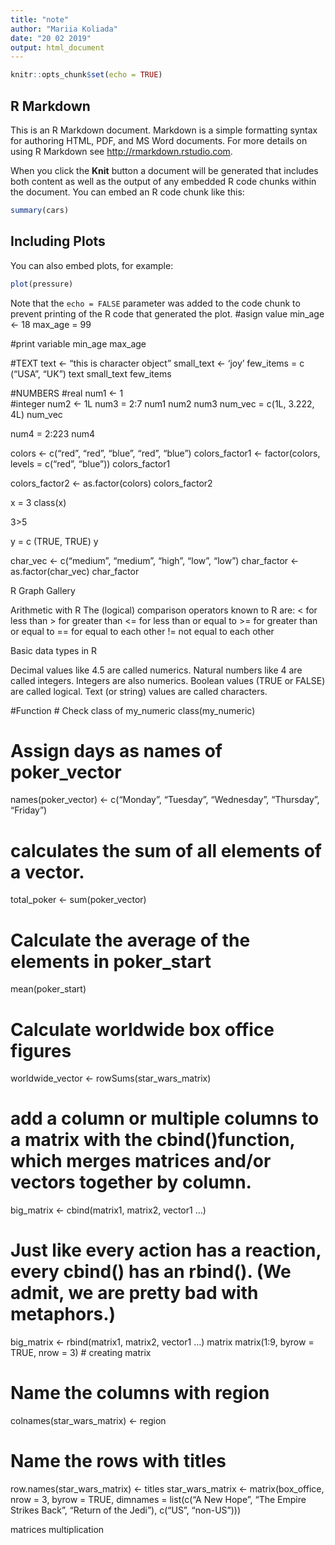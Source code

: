 ```yaml
---
title: "note"
author: "Mariia Koliada"
date: "20 02 2019"
output: html_document
---
```


```r
knitr::opts_chunk$set(echo = TRUE)
```

## R Markdown

This is an R Markdown document. Markdown is a simple formatting syntax for authoring HTML, PDF, and MS Word documents. For more details on using R Markdown see <http://rmarkdown.rstudio.com>.

When you click the **Knit** button a document will be generated that includes both content as well as the output of any embedded R code chunks within the document. You can embed an R code chunk like this:

```r
summary(cars)
```

## Including Plots

You can also embed plots, for example:

```r
plot(pressure)
```

Note that the `echo = FALSE` parameter was added to the code chunk to prevent printing of the R code that generated the plot.
#asign value 
min_age <- 18 
max_age = 99

#print variable
min_age 
max_age 

#TEXT
text <- "this is character object"
small_text <- 'joy'
few_items = c ("USA", "UK")
text 
small_text 
few_items

#NUMBERS
#real
num1 <- 1  
#integer
num2 <- 1L 
num3 = 2:7
num1
num2
num3
num_vec = c(1L, 3.222, 4L)
num_vec

num4 = 2:223
num4


colors <- c("red", "red", "blue", "red", "blue")
colors_factor1 <- factor(colors, levels = c("red", "blue"))
colors_factor1

colors_factor2 <- as.factor(colors)
colors_factor2

x = 3
class(x)

3>5

y = c (TRUE, TRUE)
y

char_vec <- c("medium", "medium", "high", "low", "low")
char_factor <- as.factor(char_vec)
char_factor


R Graph Gallery

Arithmetic with R
The (logical) comparison operators known to R are:
< for less than
> for greater than
<= for less than or equal to
>= for greater than or equal to
== for equal to each other
!= not equal to each other

Basic data types in R

Decimal values like 4.5 are called numerics.
Natural numbers like 4 are called integers. Integers are also numerics.
Boolean values (TRUE or FALSE) are called logical.
Text (or string) values are called characters.

#Function
# Check class of my_numeric
class(my_numeric)

# Assign days as names of poker_vector
names(poker_vector) <- c("Monday", "Tuesday", "Wednesday", "Thursday", "Friday")

# calculates the sum of all elements of a vector. 
total_poker <- sum(poker_vector)

# Calculate the average of the elements in poker_start
mean(poker_start)



# Calculate worldwide box office figures
worldwide_vector <- rowSums(star_wars_matrix)



# add a column or multiple columns to a matrix with the cbind()function, which merges matrices and/or vectors together by column.
big_matrix <- cbind(matrix1, matrix2, vector1 ...)

# Just like every action has a reaction, every cbind() has an rbind(). (We admit, we are pretty bad with metaphors.)

big_matrix <- rbind(matrix1, matrix2, vector1 ...)
matrix 
matrix(1:9, byrow = TRUE, nrow = 3) # creating matrix 

# Name the columns with region
colnames(star_wars_matrix) <- region

# Name the rows with titles
row.names(star_wars_matrix) <- titles
star_wars_matrix <- matrix(box_office, nrow = 3, byrow = TRUE, dimnames = list(c("A New Hope", "The Empire Strikes Back", "Return of the Jedi"), c("US", "non-US")))

matrices multiplication

